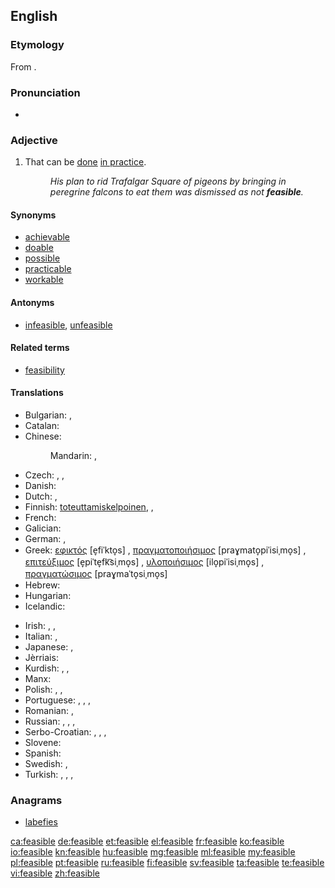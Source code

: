 ==English==

===Etymology===
From {{etyl|fro|en}} {{term|faisable|lang=fro}}.

===Pronunciation===
* {{IPA|/ˈfiːzəˌbəl/}}

===Adjective===
{{en-adj}}

# That can be [[do]]ne [[in practice]].
#: ''His plan to rid Trafalgar Square of pigeons by bringing in peregrine falcons to eat them was dismissed as not '''feasible'''.''

====Synonyms====
* [[achievable]]
* [[doable]]
* [[possible]]
* [[practicable]]
* [[workable]]

====Antonyms====
* [[infeasible]], [[unfeasible]]

====Related terms====
* [[feasibility]]

====Translations====
{{trans-top|that can be done in practice}}
* Bulgarian: {{t+|bg|изпълним|tr=izpǎlním|sc=Cyrl}}, {{t+|bg|осъществим|tr=osǎštestvím|sc=Cyrl}}
* Catalan: {{t+|ca|factible}}
* Chinese:
*: Mandarin: {{t|cmn|可行|alt=可行的|sc=Hani|tr=kěxíng de}}, {{t|cmn|可做|tr=kězuò de|alt=可做的|sc=Hani}}
* Czech: {{t-|cs|uskutečnitelný|m}}, {{t-|cs|proveditelný|m}}, {{t+|cs|možný|m}}
* Danish: {{t-|da|mulig}}
* Dutch: {{t+|nl|mogelijk}}, {{t+|nl|haalbaar}}
* Finnish: [[toteuttamiskelpoinen]], {{t-|fi|tehtävissä}}, {{t+|fi|mahdollinen}}
* French: {{t+|fr|faisable}}
* Galician: {{t+|gl|factible}}
* German: {{t-|de|durchführbar}}, {{t+|de|machbar}}
* Greek: [[εφικτός]] [e̞fiˈkto̞s] {{m}}, [[πραγματοποιήσιμος]] [praɣmato̞piˈisiˌmo̞s] {{m}}, [[επιτεύξιμος]] [e̞piˈte̞fk͡siˌmo̞s] {{m}}, [[υλοποιήσιμος]] [ilo̞piˈisiˌmo̞s] {{m}}, [[πραγματώσιμος]] [praɣmaˈto̞siˌmo̞s] {{m}}
* Hebrew: {{t-|he|בר ביצוע|tr=bar bitzua}}
* Hungarian: {{t+|hu|megvalósítható}}
* Icelandic: {{t-|is|mögulegt}}
{{trans-mid}}
* Irish: {{t-|ga|féideartha}}, {{t-|ga|indéanta}}, {{t-|ga|sodhéanta}}
* Italian: {{t+|it|fattibile}}, {{t+|it|realizzabile}}
* Japanese: {{t+|ja|実行|tr=じっこうできる, jikkō dekiru|alt=実行できる|sc=Jpan}}, {{t-|ja|実現可能|tr=じつげんかのうな, jitsugen kanō na|alt=実現可能な|sc=Jpan}}
* Jèrriais: {{tø|roa-jer|faîthabl'ye|m|f}}
* Kurdish: {{t+|ku|gengaz}}, {{t+|ku|mimkin}}, {{t+|ku|pêkan}}
* Manx: {{t-|gv|yn-jannoo}}
* Polish: {{t+|pl|możliwy}}, {{t-|pl|osiągalny}}, {{t+|pl|wykonalny}}
* Portuguese: {{t+|pt|possível}}, {{t+|pt|factível}}, {{t+|pt|viável}}, {{t-|pt|fazível}}
* Romanian: {{t+|ro|fezabil}}, {{t-|ro|facibil|m|n}}
* Russian: {{t+|ru|возможный|tr=vozmóžnyj}}, {{t+|ru|выполнимый|tr=vypolnímyj|sc=Cyrl}}, {{t-|ru|исполнимый|tr=ispolnímyj|sc=Cyrl}}, {{t+|ru|осуществимый|tr=osuščestvímyj|sc=Cyrl}}
* Serbo-Croatian: {{t-|sh|izvodljivo}}, {{t-|sh|praktično}}, {{t-|sh|primjenljivo}}, {{t-|sh|izvediv}}
* Slovene: {{t-|sl|izvedljivo}}
* Spanish: {{t+|es|factible}}
* Swedish: {{t+|sv|genomförbar}}, {{t+|sv|möjlig}}
* Turkish: {{t+|tr|kılgın}}, {{t+|tr|mümkün}}, {{t+|tr|olası}}, {{t-|tr|yapılabilir}}
{{trans-bottom}}

===Anagrams===
* [[labefies#English|labefies]]

[[ca:feasible]]
[[de:feasible]]
[[et:feasible]]
[[el:feasible]]
[[fr:feasible]]
[[ko:feasible]]
[[io:feasible]]
[[kn:feasible]]
[[hu:feasible]]
[[mg:feasible]]
[[ml:feasible]]
[[my:feasible]]
[[pl:feasible]]
[[pt:feasible]]
[[ru:feasible]]
[[fi:feasible]]
[[sv:feasible]]
[[ta:feasible]]
[[te:feasible]]
[[vi:feasible]]
[[zh:feasible]]